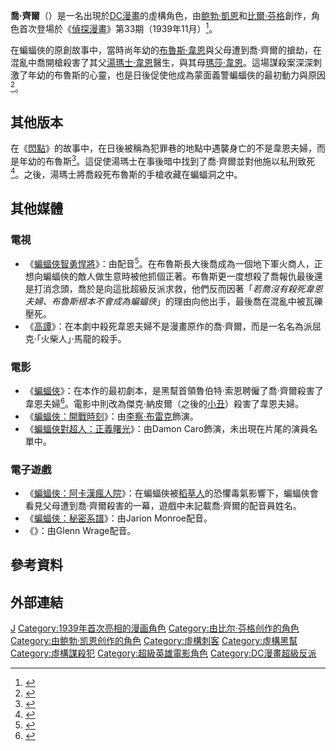 {{NoteTA
|G1=美國漫畫
|G2=Movie
|G3=Show
}}
{{Infobox comics character
|character_name = 喬·齊爾<br>Joe Chill
|image = 
|converted = 
|caption = 
|publisher = [[DC漫畫|DC漫畫]]
|debut = 《[[偵探漫畫|偵探漫畫]]》#33<br />（1939年11月）<br>'''正式定名'''：《蝙蝠俠》#47（1948年6、7月）
|creators = [[鲍勃·凯恩|鲍勃·凯恩]]<br />[[比爾·芬格|比爾·芬格]]
|alter_ego = 約瑟夫·齊爾頓（Joseph Chilton）
|aliases= 
|alliances = 
|partners = 
|powers = 
}}
'''喬·齊爾'''（{{lang-en|Joe Chill}}）是一名出現於[[DC漫畫|DC漫畫]]的虛構角色，由[[鲍勃·凱恩|鲍勃·凱恩]]和[[比爾·芬格|比爾·芬格]]創作，角色首次登場於《[[偵探漫畫|偵探漫畫]]》第33期（1939年11月）<ref>{{cite book |last1=Fleisher |first1=Michael L. |title=The Encyclopedia of Comic Book Heroes, Volume 1: Batman |date=1976 |publisher=Macmillan Publishing Co |isbn=0-02-538700-6 |url=https://archive.org/details/encyclopediaofco01flei/page/176/mode/2up |accessdate=2020-03-29 |pages=176-177}}</ref>。

在蝙蝠俠的原創故事中，當時尚年幼的[[蝙蝠俠|布魯斯·韋恩]]與父母遭到喬·齊爾的搶劫，在混亂中喬開槍殺害了其父[[湯瑪士·韋恩|湯瑪士·韋恩]]醫生，與其母[[瑪莎·韋恩|瑪莎·韋恩]]。這場謀殺案深深刺激了年幼的布魯斯的心靈，也是日後促使他成為蒙面義警蝙蝠俠的最初動力與原因<ref>{{Cite comic|writer=[[Bill_Finger|Bill Finger]]|artist=[[Bob_Kane|Bob Kane]]|story=The Batman Wars Against the Dirigible of Doom|title=[[Detective_Comics|Detective Comics]]|volume=1|issue=33|date=November 1939|publisher=[[DC_Comics|DC Comics]]|location=New York City}}</ref>。

== 其他版本 ==
在《[[閃點_(漫畫)|閃點]]》的故事中，在日後被稱為犯罪巷的地點中遇襲身亡的不是韋恩夫婦，而是年幼的布魯斯<ref name="Part 1">{{cite comic|writer=[[Brian_Azzarello|Brian Azzarello]]|artist=[[Eduardo_Risso|Eduardo Risso]]|story=Part 1|title=Flashpoint: Batman - Knight of Vengeance|volume=1|issue=1|date=August 2011|publisher=[[DC_Comics|DC Comics]]|location=New York City}}</ref>。這促使湯瑪士在事後暗中找到了喬·齊爾並對他施以私刑致死<ref>{{cite comic|writer=[[Brian_Azzarello|Brian Azzarello]]|artist=[[Eduardo_Risso|Eduardo Risso]]|story=Part 3|title=Flashpoint: Batman - Knight of Vengeance|volume=1|issue=3|date=October 2011|publisher=[[DC_Comics|DC Comics]]|location=New York City}}</ref>。之後，湯瑪士將喬殺死布魯斯的手槍收藏在蝙蝠洞之中。

== 其他媒體 ==
=== 電視 ===
*《[[蝙蝠俠智勇悍將|蝙蝠俠智勇悍將]]》：由{{le|彼得·歐諾拉提|Peter Onorati}}配音<ref name="btva">{{cite web | title=Voice Of Joe Chill - Batman <nowiki>|</nowiki> Behind The Voice Actors | url=http://www.behindthevoiceactors.com/characters/Batman/Joe-Chill/ | work=Behind The Voice Actors | accessdate=2017-09-26 | postscript=Check mark indicates role has been confirmed using screenshots of closing credits and other reliable sources | archive-date=2018-07-23 | archive-url=https://web.archive.org/web/20180723122546/https://www.behindthevoiceactors.com/characters/Batman/Joe-Chill/ | dead-url=no }}</ref>。在布魯斯長大後喬成為一個地下軍火商人，正想向蝙蝠俠的敵人做生意時被他抓個正著。布魯斯更一度想殺了喬報仇最後還是打消念頭，喬於是向這批超級反派求救，他們反而因著「''若喬沒有殺死韋恩夫婦、布魯斯根本不會成為蝙蝠俠''」的理由向他出手，最後喬在混亂中被瓦礫壓死。
*《[[哥谭镇_(电视剧)|高譚]]》：在本劇中殺死韋恩夫婦不是漫畫原作的喬·齊爾，而是一名名為派屈克·「火柴人」·馬龍的殺手。

=== 電影 ===
*《[[蝙蝠俠_(1989年電影)|蝙蝠俠]]》：在本作的最初劇本，是黑幫首領魯伯特·索恩聘僱了喬·齊爾殺害了韋恩夫婦<ref>{{cite web|first=Tom|last=Mankiewicz|url=http://www.scifiscripts.com/scripts/batmanscript1.txt|title=Batman, first draft screenplay|website=scifiscripts.com|date=June 1983|accessdate=2019-07-20|archive-date=2006-10-23|archive-url=https://web.archive.org/web/20061023002730/http://www.scifiscripts.com/scripts/batmanscript1.txt|dead-url=no}}</ref>。電影中則改為傑克·納皮爾（之後的[[小丑_(角色)|小丑]]）殺害了韋恩夫婦。
*《[[蝙蝠俠：開戰時刻|蝙蝠俠：開戰時刻]]》：由[[李察·布雷克|李察·布雷克]]飾演。
*《[[蝙蝠俠對超人：正義曙光|蝙蝠俠對超人：正義曙光]]》：由Damon Caro飾演，未出現在片尾的演員名單中。

=== 電子遊戲 ===
*《[[蝙蝠俠：阿卡漢瘋人院|蝙蝠俠：阿卡漢瘋人院]]》：在蝙蝠俠被[[稻草人_(漫畫)|稻草人]]的恐懼毒氣影響下，蝙蝠俠會看見父母遭到喬·齊爾殺害的一幕，遊戲中未記載喬·齊爾的配音員姓名。
*《[[蝙蝠俠：秘密系譜|蝙蝠俠：秘密系譜]]》：由Jarion Monroe配音。
*《{{tsl|en|Batman: Arkham VR|蝙蝠侠：阿卡漢虛擬現實}}》：由Glenn Wrage配音。

== 參考資料 ==
{{reflist|2}}

== 外部連結 ==
{{蝙蝠俠登場角色}}

[[Category:蝙蝠俠|J]]
[[Category:1939年首次亮相的漫画角色|Category:1939年首次亮相的漫画角色]]
[[Category:由比尔·芬格创作的角色|Category:由比尔·芬格创作的角色]]
[[Category:由鲍勃·凯恩创作的角色|Category:由鲍勃·凯恩创作的角色]]
[[Category:虛構刺客|Category:虛構刺客]]
[[Category:虛構黑幫|Category:虛構黑幫]]
[[Category:虛構謀殺犯|Category:虛構謀殺犯]]
[[Category:超級英雄電影角色|Category:超級英雄電影角色]]
[[Category:DC漫畫超級反派|Category:DC漫畫超級反派]]
